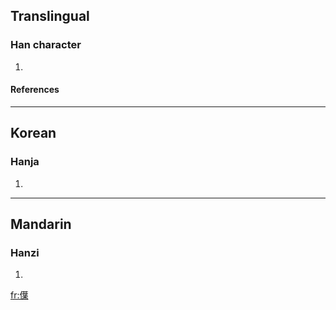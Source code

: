 ==Translingual==
===Han character===
{{Han char|rn=9|rad=人|as=12|sn=14|four=|canj=人廿心木 (OTPD)}}
# {{defn|Han}}
====References====
{{Han ref|kx=0118.080|dkj=01160|dj=0250.190|hdz=10217.080|uh=50F7|ud=20727}}
----
==Korean==
===Hanja===
{{ko-hanja|hangeul=엽|rv=yeop|mr=yŏp}}
# {{defn|Korean}}
----
==Mandarin==
===Hanzi===
{{cmn-hanzi|pin=[[yè]] ([[ye4]])|wg=yeh<sup>4</sup>}}
# {{defn|Mandarin}}

[[fr:僷]]